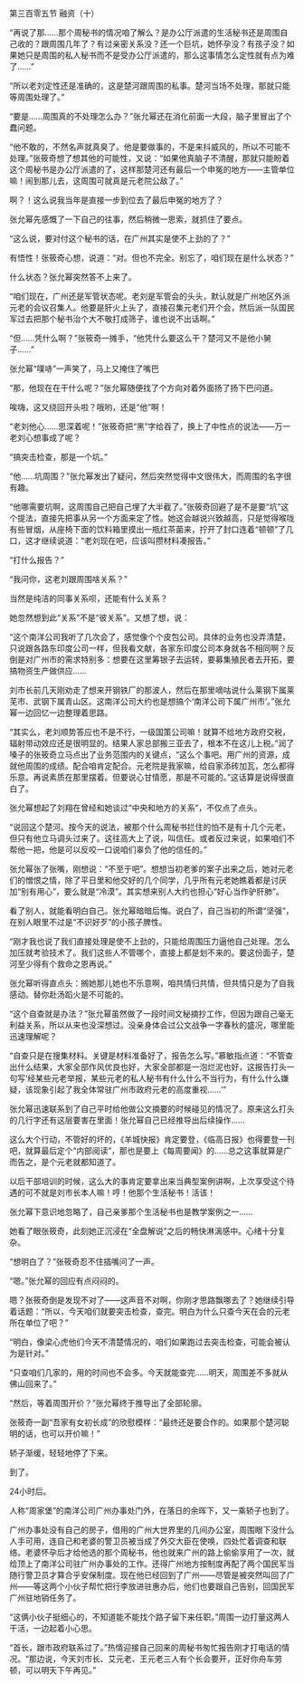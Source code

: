 

第三百零五节 融资（十）

“再说了那……那个周秘书的情况咱了解么？是办公厅派遣的生活秘书还是周围自己收的？跟周围几年了？有过亲密关系没？还一个巨坑，她怀孕没？有孩子没？如果她只是周围的私人秘书而不是受办公厅派遣的，那么这事情怎么定性就有点为难了……”

“所以老刘定性还是准确的，这是楚河跟周围的私事。楚河当场不处理，那就只能等周围处理了。”

“要是……周围真的不处理怎么办？”张允幂还在消化前面一大段，脑子里冒出了个蠢问题。

“他不敢的，不然名声就真臭了。他是要做事的，不是来抖威风的，所以不可能不处理。”张筱奇想了想其他的可能性，又说：“如果他真脑子不清醒，那就只能盼着这个周秘书是办公厅派遣的了，这样那楚河还有最后一个申冤的地方――主管单位嘛！闹到那儿去，这周围可就真是元老院公敌了。”

啊？！这么说我当年是直接一步到位去了最后申冤的地方了？

张允幂先感慨了一下自己的往事，然后稍微一思索，就抓住了要点。

“这么说，要对付这个秘书的话，在广州其实是使不上劲的了？”

有悟性！张筱奇心想，说道：“对。但也不完全。别忘了，咱们现在是什么状态？”

什么状态？张允幂突然答不上来了。

“咱们现在，广州还是军管状态呢。老刘是军管会的头头，默认就是广州地区外派元老的会议召集人。他要是肝火上头了，直接召集元老们开个会，然后派一队国民军过去把那个秘书治个大不敬打成筛子，谁也说不出话啊。”

“但……凭什么啊？”张筱奇一摊手，“他凭什么要这么干？楚河又不是他小舅子……”

张允幂“噗哧”一声笑了，马上又掩住了嘴巴

“那，他现在在干什么呢？”张允幂随便找了个方向对着外面扬了扬下巴问道。

唉嗨，这又绕回开头啦？哦哟，还是“他”啊！

“老刘他心……思深着呢！”张筱奇把“黑”字给吞了，换上了中性点的说法――万一老刘心想事成了呢？

“搞突击检查，那是一个坑。”

“他……坑周围？”张允幂发出了疑问，然后突然觉得中文很伟大，而周围的名字很有趣。

“他哪需要坑啊，这周围自己把自己埋了大半截了。”张筱奇回避了是不是要“坑”这个提法，直接先把事从另一个方面来定了性。她这会越说兴致越高，只是觉得喉咙有些冒烟，从座椅下面的饮料箱里摸出一瓶红茶菌来，拧开了封口连着“顿顿”了几口，这才继续说道：“老刘现在吧，应该叫攒材料凑报告。”

“打什么报告？”

“我问你，这老刘跟周围啥关系？”

当然是纯洁的同事关系呗，还能有什么关系？

她忽然想到此“关系”不是“彼关系”。又想了想，说：

“这个南洋公司我听了几次会了，感觉像个个皮包公司。具体的业务也没弄清楚，只说跟各路东印度公司一样，但我看文献，各家东印度公司本身就各不相同啊？反倒是对广州市的需求特别多：想要在这里筹银子去运转，要募集殖民者去开拓，要搞物资生产做供应……

刘市长前几天刚劝走了想来开钢铁厂的那波人，然后在那里嘀咕说什么莱钢下属莱芜市、武钢下属青山区。这南洋公司大约也是想搞个‘南洋公司下属广州市’。”张允幂一边回忆一边整理着思路。

“其实么，老刘顺势答应也不是不行，一级国策公司嘛！就算不给地方政府交税，辐射带动效应还是很明显的。结果人家总部搬三亚去了，根本不在这儿上税。”润了嗓子的张筱奇立马点出了业务范围内的关键点，“这么个事吧。用广州的资源，成就他周围的成绩。配合咱肯定配合。元老院是我家嘛，给自家添砖加瓦，怎么都得乐意。再说素质在那里摆着。但要说心甘情愿，那是不可能的。”这话算是说得很直白了。

张允幂想起了刘翔在曾经和她谈过“中央和地方的关系”，不仅点了点头。

“说回这个楚河。按今天的说法，被那个什么周秘书拦住的怕不是有十几个元老，但只有他立马调头过来了。这往高大上了说，叫信任。或者反过来说，如果咱们不帮他一把，他是可以反咬一口说咱们辜负了他的信任的。”

张允幂张了张嘴，刚想说：“不至于吧”。想想当初老爹的案子出来之后，她对元老们的憎恨之情，除了平日里和他交好的几个同学，几乎所有元老她瞧着都是讨厌加“别有用心”，要么就是“冷漠”。其实想来别人大约也担心“好心当作驴肝肺”。

看了别人，就能看明白自己。张允幂暗暗后悔。说白了，自己当初的所谓“坚强”，在别人眼里不过是“不识好歹”的小孩子脾性。

“刚才我也说了我们直接处理是使不上劲的，只能给周围压力逼他自己处理。怎么加压就考验技术了。我们这些人不管哪个，直接上都是划不来的。要这份面子，楚河至少得有个救命之恩再说。”

张允幂听得直点头：搁她那儿她也不乐意啊，咱共情归共情，但共情只是为了自我感动。替你赴汤蹈火是不可能的。

“这个自查就是办法？”张允幂虽然做了一段时间文秘摘抄工作，但因为跟自己毫无利益关系，所以从来也没深想过。没亲身体会过公文战争一字春秋的盛况，哪里能迅速理解呢？

“自查只是在搜集材料。关键是材料准备好了，报告怎么写。”慕敏指点道：“不管查出什么结果，大家全部作风优良也好，大家全部都是一泡烂泥也好，这报告打头一句写‘经某些元老举报，某些元老的私人秘书有什么什么不当行为，有什么什么嫌疑，该现象引起了我全体常驻广州市政府元老的高度重视……’”

张允幂迅速联系到了自己平时给他做公文摘要的时候碰见的情况了。原来这么打头的几行字还有这层要害在里面！张允幂自己已经推导出后续操作……

这么大个行动，不管好的坏的，《羊城快报》肯定要登，《临高日报》也得要登一刊吧，就算最后定个“内部阅读”，那也是要上《每周要闻》的……总之这事就算是广而告之，是个元老就都知道了。

以后干部培训的时候，这么大的事肯定要拿出来当典型案例讲啊，上次享受这个待遇的可不就是刘市长本人嘛！哼！他那个生活秘书！活该！

张允幂下意识地忽略了，自己亲爹那个生活秘书也是教学案例之一……

她看了眼张筱奇，此刻她正沉浸在“全盘解说”之后的畅快淋漓感中。心绪十分复杂。

“想明白了？”张筱奇忍不住插嘴问了一声。

“嗯。”张允幂的回应有点闷闷的。

嗯？张筱奇倒是发现不对了――这声音不对啊，你刚才思路飘哪去了？她继续引导着话题：“所以，今天咱们就要突击检查，查完。明白为什么只查今天在会的元老所在单位了吧？”

“明白，像梁心虎他们今天不清楚情况的，咱们如果跑过去突击检查，可能会被认为是针对。”

“只查咱们几家的，用的时间也不会多。今天就能查完……明天，周围差不多就从佛山回来了。”

“然后，等着周围开价？”张允幂终于推导出了全部轮廓。

张筱奇一副“吾家有女初长成”的欣慰模样：“最终还是要合作的。如果那个楚河聪明的话，也可以开价嘛！”

轿子渐缓，轻轻地停了下来。

到了。

24小时后。

人称“周家堡”的南洋公司广州办事处门外，在落日的余晖下，又一乘轿子也到了。

广州办事处没有自己的房子，借用的广州大世界里的几间办公室，周围眼下没什么人手可用，连自己和老婆的警卫员被当成了外交大臣在使唤，四处忙着调查和联络。老婆怀孕后才给他选的那个周秘书，他也就来广州的路上偷偷享用了一次，就给顶上了南洋公司驻广州办事处的工作。还得广州地方按制度再配了两个国民军当随行警卫员才算合乎安保制度。现在他已经回到了广州――尽管是被突然叫回了广州――等这两个小伙子帮忙把行李放进驻惠办后，他们也要跟自己告别，回国民军广州驻地销任务了。

“这俩小伙子挺细心的，不知道能不能找个路子留下来任职。”周围一边打量这两人干活，一边起着小心思。

“首长，跟市政府联系过了。”热情迎接自己回来的周秘书匆忙报告刚才打电话的情况。“那边说，今天刘市长、艾元老、王元老三人有个长会要开，正好你舟车劳顿，可以明天下午再见。”

